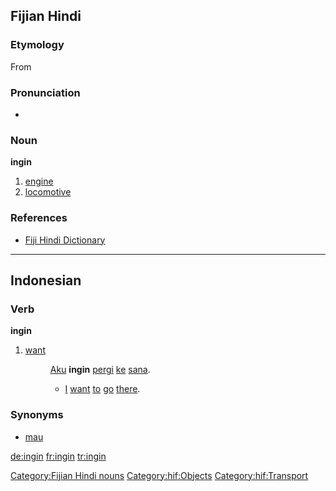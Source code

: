 ==Fijian Hindi==

===Etymology===
From {{E.|hif}} {{term|engine}}

===Pronunciation===
* {{IPA|/ɪngɪn/}}

===Noun===
'''ingin'''

# [[engine]]
# [[locomotive]]

===References===
* [http://www.geocities.com/fijihindi/FijiHindiEnglishDict.htm#i Fiji Hindi Dictionary]

[[Category:Fijian Hindi nouns]]
[[Category:hif:Objects]]
[[Category:hif:Transport]]

----

==Indonesian==

===Verb===
'''ingin'''

# [[want]]
#: [[aku|Aku]] '''ingin''' [[pergi]] [[ke]] [[sana]].
#:* [[I]] [[want]] [[to]] [[go]] [[there]].

===Synonyms===
* [[mau]]

[[de:ingin]]
[[fr:ingin]]
[[tr:ingin]]